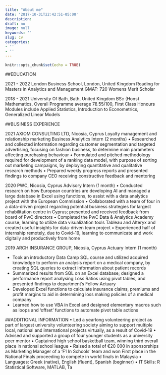 ```yaml
---
title: "About me"
date: '2017-10-31T22:42:51-05:00'
description: 
draft: no
image: null
keywords: ''
slug: cv
categories:
- ''
- ''
---
```


```r
knitr::opts_chunk$set(echo = TRUE)
```

##EDUCATION 

2021 - 2022	London Business School, London, United Kingdom Reading for Masters in Analytics and Management
GMAT: 720
Womens Merit Scholar

2018 - 2021	University Of Bath, Bath, United Kingdom
BSc (Hons) Mathematics, Overall Programme average 78.55/100, First Class Honours
Modules include Applied Statistics, Introduction to Econometrics, Generalized Linear Models

##BUSINESS EXPERIENCE 

2021 AXIOM CONSULTING LTD, Nicosia, Cyprus \n
Loyalty management and relationship marketing Business Analytics Intern (2 months)
•	Researched and collected information regarding customer segmentation and targeted advertising, focusing on fashion business, to determine main parameters affecting purchasing behaviour
•	Formulated and pitched methodology required for development of a ranking data model, with purpose of sorting out marketing campaigns, by deploying quantitative and qualitative research methods
•	Prepared weekly progress reports and presented findings to company CEO receiving constructive feedback and mentoring

2020	PWC, Nicosia, Cyprus \n
Advisory Intern (1 month) \n
•	Conducted research on how European countries are developing AI and managed a large database in Excel using functions, to assist with a data analytics project with the European Commission
•	Collaborated with a team of four in a data-driven project regarding potential business strategies for largest rehabilitation centre in Cyprus; presented and received feedback from board of PwC directors
•	Completed the PwC Data & Analytics Academy course, learning to utilize data visualization tools Tableau and Alteryx and created useful insights for data-driven team project
•	Experienced half of internship remotely, due to Covid-19, learning to communicate and work digitally and productively from home

2019	ARCH INSURANCE GROUP, Nicosia, Cyprus Actuary Intern (1 month) \n


-	Took an introductory Data Camp SQL course and utilized acquired knowledge to perform an analysis report on a medical company, by creating SQL queries to extract information about patient records
-	Summarized results from SQL on an Excel database; designed a performance report analysing Loss Ratios using pivot tables, and presented findings to department's Fellow Actuary
-	Developed Excel functions to calculate insurance claims, premiums and profit margins to aid in determining loss making policies of a medical company
-	Learned how to use VBA in Excel and designed elementary macros such as loops and 'offset' functions to automate pivot table actions
   

##ADDITIONAL INFORMATION \n
•	Led a yearlong volunteering project as part of largest university volunteering society aiming to support multiple local, national and international projects virtually, as a result of Covid-19
•	Advised and supported a group of four younger students as a university peer mentor
•	Captained high school basketball team, winning third overall place in national school league
•	Raised a total of €20 000 in sponsorships as Marketing Manager of a 'F1 In Schools' team and won First place in the National Finals proceeding to compete in world finals in Malaysia
•	Languages: Greek (native), English (fluent), Spanish (beginner)
•	IT Skills: R Statistical Software, MATLAB, Ta
